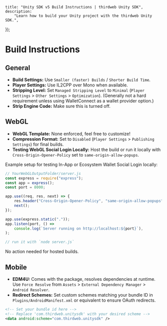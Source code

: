 
	title: "Unity SDK v5 Build Instructions | thirdweb Unity SDK",
	description:
		"Learn how to build your Unity project with the thirdweb Unity SDK.",
});

# Build Instructions

## General

- **Build Settings:** Use `Smaller (faster) Builds` / `Shorter Build Time`.
- **Player Settings:** Use IL2CPP over Mono when available.
- **Stripping Level:** Set `Managed Stripping Level` to `Minimal` (`Player Settings` > `Other Settings` > `Optimization`). (Generally not a hard requirement unless using WalletConnect as a wallet provider option.)
- **Strip Engine Code:** Make sure this is turned off.

## WebGL

- **WebGL Template:** None enforced, feel free to customize!
- **Compression Format:** Set to `Disabled` (`Player Settings` > `Publishing Settings`) for final builds.
- **Testing WebGL Social Login Locally:** Host the build or run it locally with `Cross-Origin-Opener-Policy` set to `same-origin-allow-popups`.

Example setup for testing In-App or Ecosystem Wallet Social Login locally:

```javascript
// YourWebGLOutputFolder/server.js
const express = require("express");
const app = express();
const port = 8000;

app.use((req, res, next) => {
	res.header("Cross-Origin-Opener-Policy", "same-origin-allow-popups");
	next();
});

app.use(express.static("."));
app.listen(port, () =>
	console.log(`Server running on http://localhost:${port}`),
);

// run it with `node server.js`
```

No action needed for hosted builds.

## Mobile

- **EDM4U:** Comes with the package, resolves dependencies at runtime. Use `Force Resolve` from `Assets` > `External Dependency Manager` > `Android Resolver`.
- **Redirect Schemes:** Set custom schemes matching your bundle ID in `Plugins/AndroidManifest.xml` or equivalent to ensure OAuth redirects.
```xml
<!-- Set your bundle id here -->
<!-- Replace 'com.thirdweb.unitysdk' with your desired scheme -->
<data android:scheme="com.thirdweb.unitysdk" />
```
